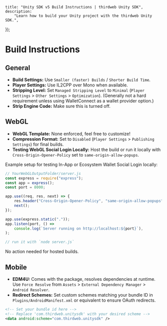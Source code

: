 
	title: "Unity SDK v5 Build Instructions | thirdweb Unity SDK",
	description:
		"Learn how to build your Unity project with the thirdweb Unity SDK.",
});

# Build Instructions

## General

- **Build Settings:** Use `Smaller (faster) Builds` / `Shorter Build Time`.
- **Player Settings:** Use IL2CPP over Mono when available.
- **Stripping Level:** Set `Managed Stripping Level` to `Minimal` (`Player Settings` > `Other Settings` > `Optimization`). (Generally not a hard requirement unless using WalletConnect as a wallet provider option.)
- **Strip Engine Code:** Make sure this is turned off.

## WebGL

- **WebGL Template:** None enforced, feel free to customize!
- **Compression Format:** Set to `Disabled` (`Player Settings` > `Publishing Settings`) for final builds.
- **Testing WebGL Social Login Locally:** Host the build or run it locally with `Cross-Origin-Opener-Policy` set to `same-origin-allow-popups`.

Example setup for testing In-App or Ecosystem Wallet Social Login locally:

```javascript
// YourWebGLOutputFolder/server.js
const express = require("express");
const app = express();
const port = 8000;

app.use((req, res, next) => {
	res.header("Cross-Origin-Opener-Policy", "same-origin-allow-popups");
	next();
});

app.use(express.static("."));
app.listen(port, () =>
	console.log(`Server running on http://localhost:${port}`),
);

// run it with `node server.js`
```

No action needed for hosted builds.

## Mobile

- **EDM4U:** Comes with the package, resolves dependencies at runtime. Use `Force Resolve` from `Assets` > `External Dependency Manager` > `Android Resolver`.
- **Redirect Schemes:** Set custom schemes matching your bundle ID in `Plugins/AndroidManifest.xml` or equivalent to ensure OAuth redirects.
```xml
<!-- Set your bundle id here -->
<!-- Replace 'com.thirdweb.unitysdk' with your desired scheme -->
<data android:scheme="com.thirdweb.unitysdk" />
```
